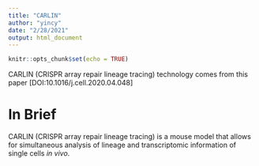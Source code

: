```yaml
---
title: "CARLIN"
author: "yincy"
date: "2/28/2021"
output: html_document
---
```


```r
knitr::opts_chunk$set(echo = TRUE)
```

CARLIN (CRISPR array repair lineage tracing) technology comes from this paper [DOI:10.1016/j.cell.2020.04.048]

# In Brief
CARLIN (CRISPR array repair lineage tracing) is a mouse model that allows for simultaneous analysis of lineage and transcriptomic information of single cells *in vivo*.  



